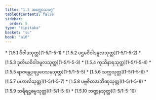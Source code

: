 ```yaml
---
title: "1.5 အက္ကောသဝဂ္ဂ"
tableOfContents: false
sidebar:
  order: 5
type: "tipitaka"
basket: "su"
book: "a10"
---
```



<DynamicBreadcrumb />



<TableOfContents book="a10" section="1.5">
* [1.5.1 ဝိဝါဒသုတ္တ](1-5/1-5-1)
* [1.5.2 ပဌမဝိဝါဒမူလသုတ္တ](1-5/1-5-2)
* [1.5.3 ဒုတိယဝိဝါဒမူလသုတ္တ](1-5/1-5-3)
* [1.5.4 ကုသိနာရသုတ္တ](1-5/1-5-4)
* [1.5.5 ရာဇန္တေပုရပ္ပဝေသနသုတ္တ](1-5/1-5-5)
* [1.5.6 သက္ကသုတ္တ](1-5/1-5-6)
* [1.5.7 မဟာလိသုတ္တ](1-5/1-5-7)
* [1.5.8 ပဗ္ဗဇိတအဘိဏှသုတ္တ](1-5/1-5-8)
* [1.5.9 သရီရဋ္ဌဓမ္မသုတ္တ](1-5/1-5-9)
* [1.5.10 ဘဏ္ဍနသုတ္တ](1-5/1-5-10)
</TableOfContents>